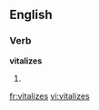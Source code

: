 ==English==

===Verb===
'''vitalizes'''

# {{third-person singular of|vitalize}}

[[fr:vitalizes]]
[[vi:vitalizes]]